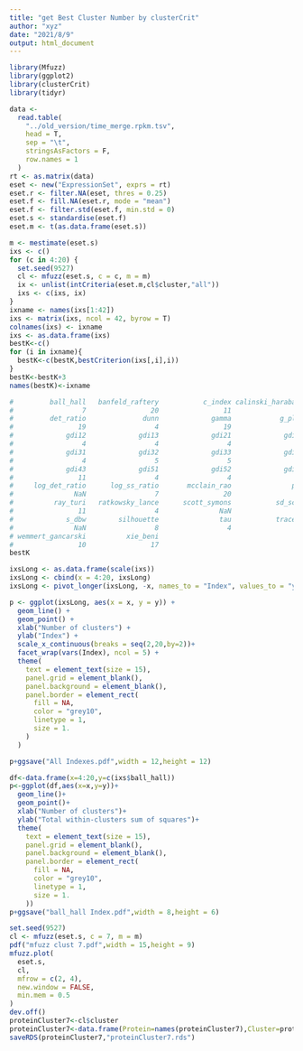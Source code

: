 ```yaml
---
title: "get Best Cluster Number by clusterCrit"
author: "xyz"
date: "2021/8/9"
output: html_document
---
```


```r
library(Mfuzz)
library(ggplot2)
library(clusterCrit)
library(tidyr)
```

```r
data <-
  read.table(
    "../old_version/time_merge.rpkm.tsv",
    head = T,
    sep = "\t",
    stringsAsFactors = F,
    row.names = 1
  )
rt <- as.matrix(data)
eset <- new("ExpressionSet", exprs = rt)
eset.r <- filter.NA(eset, thres = 0.25)
eset.f <- fill.NA(eset.r, mode = "mean")
eset.f <- filter.std(eset.f, min.std = 0)
eset.s <- standardise(eset.f)
eset.m <- t(as.data.frame(eset.s))

m <- mestimate(eset.s)
ixs <- c()
for (c in 4:20) {
  set.seed(9527)
  cl <- mfuzz(eset.s, c = c, m = m)
  ix <- unlist(intCriteria(eset.m,cl$cluster,"all"))
  ixs <- c(ixs, ix)
}
ixname <- names(ixs[1:42])
ixs <- matrix(ixs, ncol = 42, byrow = T)
colnames(ixs) <- ixname
ixs <- as.data.frame(ixs)
bestK<-c()
for (i in ixname){
  bestK<-c(bestK,bestCriterion(ixs[,i],i))
}
bestK<-bestK+3
names(bestK)<-ixname

#         ball_hall   banfeld_raftery           c_index calinski_harabasz    davies_bouldin 
#                 7                20                11                 4                10 
#         det_ratio              dunn             gamma            g_plus             gdi11 
#                19                 4                19                20                 4 
#             gdi12             gdi13             gdi21             gdi22             gdi23 
#                 4                 4                 4                10                10 
#             gdi31             gdi32             gdi33             gdi41             gdi42 
#                 4                 5                 5                 5                11 
#             gdi43             gdi51             gdi52             gdi53          ksq_detw 
#                11                 4                 4                 4                 7 
#     log_det_ratio      log_ss_ratio       mcclain_rao               pbm    point_biserial 
#               NaN                 7                20                 4                20 
#          ray_turi   ratkowsky_lance      scott_symons           sd_scat            sd_dis 
#                11                 4               NaN                20                 8 
#             s_dbw        silhouette               tau           trace_w         trace_wib 
#               NaN                 8                 4                 7                 8 
# wemmert_gancarski          xie_beni 
#                10                17 
bestK

ixsLong <- as.data.frame(scale(ixs))
ixsLong <- cbind(x = 4:20, ixsLong)
ixsLong <- pivot_longer(ixsLong, -x, names_to = "Index", values_to = "y")

p <- ggplot(ixsLong, aes(x = x, y = y)) +
  geom_line() +
  geom_point() +
  xlab("Number of clusters") +
  ylab("Index") +
  scale_x_continuous(breaks = seq(2,20,by=2))+
  facet_wrap(vars(Index), ncol = 5) +
  theme(
    text = element_text(size = 15),
    panel.grid = element_blank(),
    panel.background = element_blank(),
    panel.border = element_rect(
      fill = NA,
      color = "grey10",
      linetype = 1,
      size = 1.
    )
  )

p+ggsave("All Indexes.pdf",width = 12,height = 12)

df<-data.frame(x=4:20,y=c(ixs$ball_hall))
p<-ggplot(df,aes(x=x,y=y))+
  geom_line()+
  geom_point()+
  xlab("Number of clusters")+
  ylab("Total within-clusters sum of squares")+
  theme(
    text = element_text(size = 15),
    panel.grid = element_blank(),
    panel.background = element_blank(),
    panel.border = element_rect(
      fill = NA,
      color = "grey10",
      linetype = 1,
      size = 1.
    ))
p+ggsave("ball_hall Index.pdf",width = 8,height = 6)
```

```r
set.seed(9527)
cl <- mfuzz(eset.s, c = 7, m = m)
pdf("mfuzz clust 7.pdf",width = 15,height = 9)
mfuzz.plot(
  eset.s,
  cl,
  mfrow = c(2, 4),
  new.window = FALSE,
  min.mem = 0.5
)
dev.off()
proteinCluster7<-cl$cluster
proteinCluster7<-data.frame(Protein=names(proteinCluster7),Cluster=proteinCluster7)
saveRDS(proteinCluster7,"proteinCluster7.rds")
```

